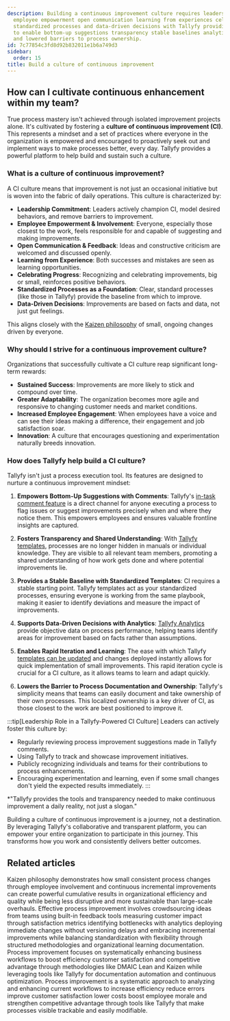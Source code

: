 ```yaml
---
description: Building a continuous improvement culture requires leadership commitment
  employee empowerment open communication learning from experiences celebrating progress
  standardized processes and data-driven decisions with Tallyfy providing the platform
  to enable bottom-up suggestions transparency stable baselines analytics rapid iteration
  and lowered barriers to process ownership.
id: 7c77854c3fd8d92b832011e1b6a749d3
sidebar:
  order: 15
title: Build a culture of continuous improvement
---
```


## How can I cultivate continuous enhancement within my team?

True process mastery isn't achieved through isolated improvement projects alone. It's cultivated by fostering a **culture of continuous improvement (CI)**. This represents a mindset and a set of practices where everyone in the organization is empowered and encouraged to proactively seek out and implement ways to make processes better, every day. Tallyfy provides a powerful platform to help build and sustain such a culture.

### What is a culture of continuous improvement?

A CI culture means that improvement is not just an occasional initiative but is woven into the fabric of daily operations. This culture is characterized by:

-   **Leadership Commitment**: Leaders actively champion CI, model desired behaviors, and remove barriers to improvement.
-   **Employee Empowerment & Involvement**: Everyone, especially those closest to the work, feels responsible for and capable of suggesting and making improvements.
-   **Open Communication & Feedback**: Ideas and constructive criticism are welcomed and discussed openly.
-   **Learning from Experience**: Both successes and mistakes are seen as learning opportunities.
-   **Celebrating Progress**: Recognizing and celebrating improvements, big or small, reinforces positive behaviors.
-   **Standardized Processes as a Foundation**: Clear, standard processes (like those in Tallyfy) provide the baseline from which to improve.
-   **Data-Driven Decisions**: Improvements are based on facts and data, not just gut feelings.

This aligns closely with the [Kaizen philosophy](/products/pro/tutorials/how-to/process-improvement/kaizen-making-continuous-small-improvements-with-tallyfy/) of small, ongoing changes driven by everyone.

### Why should I strive for a continuous improvement culture?

Organizations that successfully cultivate a CI culture reap significant long-term rewards:

-   **Sustained Success**: Improvements are more likely to stick and compound over time.
-   **Greater Adaptability**: The organization becomes more agile and responsive to changing customer needs and market conditions.
-   **Increased Employee Engagement**: When employees have a voice and can see their ideas making a difference, their engagement and job satisfaction soar.
-   **Innovation**: A culture that encourages questioning and experimentation naturally breeds innovation.

### How does Tallyfy help build a CI culture?

Tallyfy isn't just a process execution tool. Its features are designed to nurture a continuous improvement mindset:

1.  **Empowers Bottom-Up Suggestions with Comments**:
    Tallyfy's [in-task comment feature](/products/pro/tracking-and-tasks/tasks/how-to-report-and-resolve-issues-in-tallyfy/) is a direct channel for anyone executing a process to flag issues or suggest improvements precisely when and where they notice them. This empowers employees and ensures valuable frontline insights are captured.

2.  **Fosters Transparency and Shared Understanding**:
    With [Tallyfy templates](/products/pro/documenting/templates/), processes are no longer hidden in manuals or individual knowledge. They are visible to all relevant team members, promoting a shared understanding of how work gets done and where potential improvements lie.

3.  **Provides a Stable Baseline with Standardized Templates**:
    CI requires a stable starting point. Tallyfy templates act as your standardized processes, ensuring everyone is working from the same playbook, making it easier to identify deviations and measure the impact of improvements.

4.  **Supports Data-Driven Decisions with Analytics**:
    [Tallyfy Analytics](/products/pro/integrations/analytics/) provide objective data on process performance, helping teams identify areas for improvement based on facts rather than assumptions.

5.  **Enables Rapid Iteration and Learning**:
    The ease with which Tallyfy [templates can be updated](/products/pro/documenting/templates/edit-templates/) and changes deployed instantly allows for quick implementation of small improvements. This rapid iteration cycle is crucial for a CI culture, as it allows teams to learn and adapt quickly.

6.  **Lowers the Barrier to Process Documentation and Ownership**:
    Tallyfy's simplicity means that teams can easily document and take ownership of their own processes. This localized ownership is a key driver of CI, as those closest to the work are best positioned to improve it.

:::tip[Leadership Role in a Tallyfy-Powered CI Culture]
Leaders can actively foster this culture by:
- Regularly reviewing process improvement suggestions made in Tallyfy comments.
- Using Tallyfy to track and showcase improvement initiatives.
- Publicly recognizing individuals and teams for their contributions to process enhancements.
- Encouraging experimentation and learning, even if some small changes don't yield the expected results immediately.
:::

*"Tallyfy provides the tools and transparency needed to make continuous improvement a daily reality, not just a slogan."

Building a culture of continuous improvement is a journey, not a destination. By leveraging Tallyfy's collaborative and transparent platform, you can empower your entire organization to participate in this journey. This transforms how you work and consistently delivers better outcomes.


## Related articles
<CardGrid>
<LinkTitleCard header="<b>Process Improvement > Kaizen - Continuous small improvements</b>" href="/products/pro/tutorials/how-to/process-improvement/kaizen-making-continuous-small-improvements-with-tallyfy/" > Kaizen philosophy demonstrates how small consistent process changes through employee involvement and continuous incremental improvements can create powerful cumulative results in organizational efficiency and quality while being less disruptive and more sustainable than large-scale overhauls. </LinkTitleCard>
<LinkTitleCard header="<b>How To > Improve processes effectively</b>" href="/products/pro/tutorials/how-to/improve-processes-effectively/" > Effective process improvement involves crowdsourcing ideas from teams using built-in feedback tools measuring customer impact through satisfaction metrics identifying bottlenecks with analytics deploying immediate changes without versioning delays and embracing incremental improvements while balancing standardization with flexibility through structured methodologies and organizational learning documentation. </LinkTitleCard>
<LinkTitleCard header="<b>How To > Process improvement</b>" href="/products/pro/tutorials/how-to/process-improvement/" > Process improvement focuses on systematically enhancing business workflows to boost efficiency customer satisfaction and competitive advantage through methodologies like DMAIC Lean and Kaizen while leveraging tools like Tallyfy for documentation automation and continuous optimization. </LinkTitleCard>
<LinkTitleCard header="<b>Process Improvement > What is process improvement?</b>" href="/products/pro/tutorials/how-to/process-improvement/what-is-process-improvement/" > Process improvement is a systematic approach to analyzing and enhancing current workflows to increase efficiency reduce errors improve customer satisfaction lower costs boost employee morale and strengthen competitive advantage through tools like Tallyfy that make processes visible trackable and easily modifiable. </LinkTitleCard>
</CardGrid>